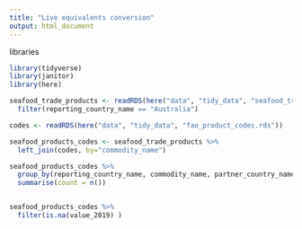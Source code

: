 ```yaml
---
title: "Live equivalents conversion"
output: html_document
---
```


libraries

```r

library(tidyverse)
library(janitor)
library(here)

```

```r

seafood_trade_products <- readRDS(here("data", "tidy_data", "seafood_trade_volume_product_weight_by_partner_2019.rds")) %>% 
  filter(reporting_country_name == "Australia")

codes <- readRDS(here("data", "tidy_data", "fao_product_codes.rds")) 

seafood_products_codes <- seafood_trade_products %>% 
  left_join(codes, by="commodity_name")

seafood_products_codes %>% 
  group_by(reporting_country_name, commodity_name, partner_country_name, trade_flow_name, fao_code) %>% 
  summarise(count = n())


seafood_products_codes %>% 
  filter(is.na(value_2019) )

```

```r







```

